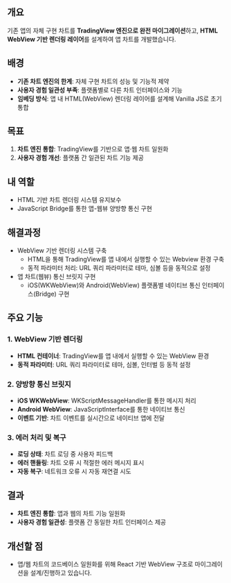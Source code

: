 
## 개요

기존 앱의 자체 구현 차트를 **TradingView 엔진으로 완전 마이그레이션**하고, **HTML WebView 기반 렌더링 레이어**를 설계하여 앱 차트를 개발했습니다.

## 배경

- **기존 차트 엔진의 한계**: 자체 구현 차트의 성능 및 기능적 제약
- **사용자 경험 일관성 부족**: 플랫폼별로 다른 차트 인터페이스와 기능
- **임베딩 방식**: 앱 내 HTML(WebView) 렌더링 레이어를 설계해 Vanilla JS로 초기 통합

## 목표

1. **차트 엔진 통합**: TradingView를 기반으로 앱·웹 차트 일원화
2. **사용자 경험 개선**: 플랫폼 간 일관된 차트 기능 제공

## 내 역할

- HTML 기반 차트 렌더링 시스템 유지보수
- JavaScript Bridge를 통한 앱-웹뷰 양방향 통신 구현

## 해결과정

- WebView 기반 렌더링 시스템 구축
  - HTML을 통해 TradingView를 앱 내에서 실행할 수 있는 Webview 환경 구축
  - 동적 파라미터 처리: URL 쿼리 파라미터로 테마, 심볼 등을 동적으로 설정
- 앱 차트(웹뷰) 통신 브릿지 구현
  - iOS(WKWebView)와 Android(WebView) 플랫폼별 네이티브 통신 인터페이스(Bridge) 구현

## 주요 기능

### 1. WebView 기반 렌더링

- **HTML 컨테이너**: TradingView를 앱 내에서 실행할 수 있는 WebView 환경
- **동적 파라미터**: URL 쿼리 파라미터로 테마, 심볼, 인터벌 등 동적 설정

### 2. 양방향 통신 브릿지

- **iOS WKWebView**: WKScriptMessageHandler를 통한 메시지 처리
- **Android WebView**: JavaScriptInterface를 통한 네이티브 통신
- **이벤트 기반**: 차트 이벤트를 실시간으로 네이티브 앱에 전달

### 3. 에러 처리 및 복구

- **로딩 상태**: 차트 로딩 중 사용자 피드백
- **에러 핸들링**: 차트 오류 시 적절한 에러 메시지 표시
- **자동 복구**: 네트워크 오류 시 자동 재연결 시도

## 결과

- **차트 엔진 통합**: 앱과 웹의 차트 기능 일원화
- **사용자 경험 일관성**: 플랫폼 간 동일한 차트 인터페이스 제공

## 개선할 점

- 앱/웹 차트의 코드베이스 일원화를 위해 React 기반 WebView 구조로 마이그레이션을 설계/진행하고 있습니다.
